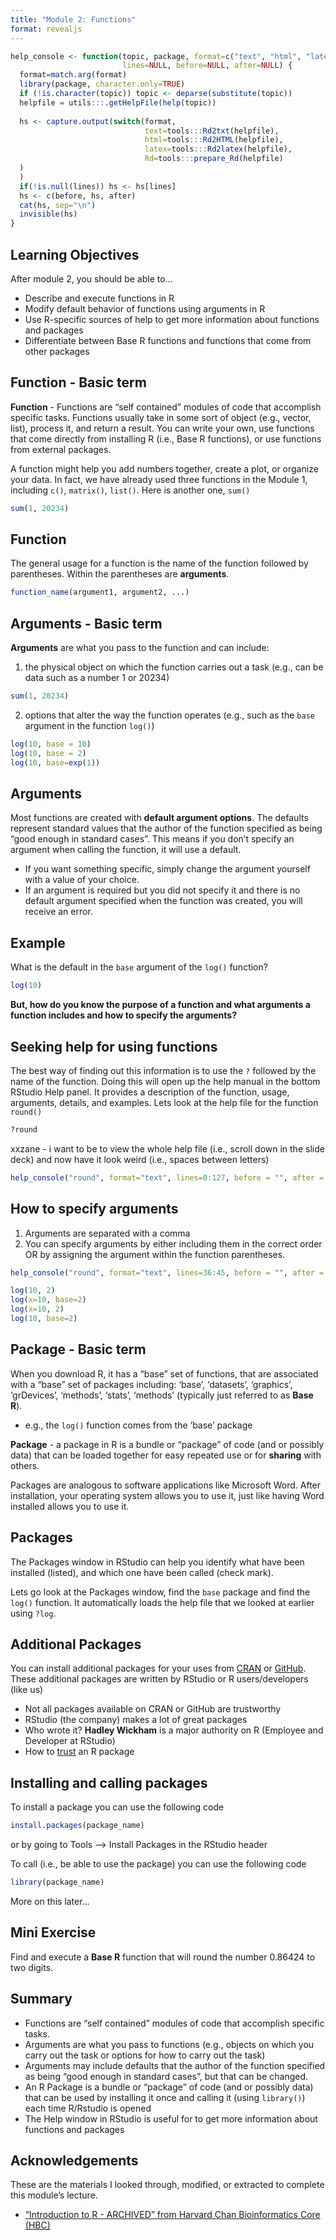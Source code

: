 ```yaml
---
title: "Module 2: Functions"
format: revealjs
---
```


```r

help_console <- function(topic, package, format=c("text", "html", "latex", "Rd"),
                         lines=NULL, before=NULL, after=NULL) {  
  format=match.arg(format)
  library(package, character.only=TRUE)
  if (!is.character(topic)) topic <- deparse(substitute(topic))
  helpfile = utils:::.getHelpFile(help(topic))
  
  hs <- capture.output(switch(format, 
                              text=tools:::Rd2txt(helpfile),
                              html=tools:::Rd2HTML(helpfile),
                              latex=tools:::Rd2latex(helpfile),
                              Rd=tools:::prepare_Rd(helpfile)
  )
  )
  if(!is.null(lines)) hs <- hs[lines]
  hs <- c(before, hs, after)
  cat(hs, sep="\n")
  invisible(hs)
}

```


## Learning Objectives

After module 2, you should be able to...

-   Describe and execute functions in R
-   Modify default behavior of functions using arguments in R
-   Use R-specific sources of help to get more information about functions and packages 
-   Differentiate between Base R functions and functions that come from other packages


## Function - Basic term

**Function** - Functions are "self contained" modules of code that accomplish specific tasks. Functions usually take in some sort of object (e.g., vector, list), process it, and return a result. You can write your own, use functions that come directly from installing R (i.e., Base R functions), or use functions from external packages.

A function might help you add numbers together, create a plot, or organize your data. In fact, we have already used three functions in the Module 1, including `c()`, `matrix()`, `list()`. Here is another one, `sum()`

```r
sum(1, 20234)
```


## Function

The general usage for a function is the name of the function followed by parentheses. Within the parentheses are **arguments**.

```r
function_name(argument1, argument2, ...)
```


## Arguments - Basic term

**Arguments** are what you pass to the function and can include:

1.  the physical object on which the function carries out a task (e.g., can be data such as a number 1 or 20234)

```r
sum(1, 20234)
```

2.  options that alter the way the function operates (e.g., such as the `base` argument in the function `log()`)

```r
log(10, base = 10)
log(10, base = 2)
log(10, base=exp(1))
```

## Arguments

Most functions are created with **default argument options**. The defaults represent standard values that the author of the function specified as being "good enough in standard cases". This means if you don't specify an argument when calling the function, it will use a default.

-   If you want something specific, simply change the argument yourself with a value of your choice.
-   If an argument is required but you did not specify it and there is no default argument specified when the function was created, you will receive an error.

## Example

What is the default in the `base` argument of the `log()` function?

```r
log(10)
```

**But, how do you know the purpose of a function and what arguments a function includes and how to specify the arguments?**

## Seeking help for using functions

The best way of finding out this information is to use the `?` followed by the name of the function. Doing this will open up the help manual in the bottom RStudio Help panel. It provides a description of the function, usage, arguments, details, and examples. Lets look at the help file for the function `round()`

```r
?round
```

xxzane - i want to be to view the whole help file (i.e., scroll down in the slide deck) and now have it look weird (i.e., spaces between letters)

```r
help_console("round", format="text", lines=0:127, before = "", after = "")
```

## How to specify arguments

1.  Arguments are separated with a comma
2.  You can specify arguments by either including them in the correct order OR by assigning the argument within the function parentheses.

```r
help_console("round", format="text", lines=36:45, before = "", after = "")
```

```r
log(10, 2)
log(x=10, base=2)
log(x=10, 2)
log(10, base=2)
```

## Package - Basic term

When you download R, it has a "base" set of functions, that are associated with a "base" set of packages including: 'base', 'datasets', 'graphics', 'grDevices', 'methods', 'stats', 'methods' (typically just referred to as **Base R**).

-   e.g., the `log()` function comes from the 'base' package

**Package** - a package in R is a bundle or "package" of code (and or possibly data) that can be loaded together for easy repeated use or for **sharing** with others.

Packages are analogous to software applications like Microsoft Word. After installation, your operating system allows you to use it, just like having Word installed allows you to use it.

## Packages

The Packages window in RStudio can help you identify what have been installed (listed), and which one have been called (check mark).

Lets go look at the Packages window, find the `base` package and find the `log()` function. It automatically loads the help file that we looked at earlier using `?log`.


## Additional Packages

You can install additional packages for your uses from [CRAN](https://cran.r-project.org/) or [GitHub](https://github.com/). These additional packages are written by RStudio or R users/developers (like us)

-   Not all packages available on CRAN or GitHub are trustworthy
-   RStudio (the company) makes a lot of great packages
-   Who wrote it? **Hadley Wickham** is a major authority on R (Employee and Developer at RStudio)
-   How to [trust](https://simplystatistics.org/posts/2015-11-06-how-i-decide-when-to-trust-an-r-package/#:~:text=The%20first%20thing%20I%20do,I%20immediately%20trust%20the%20package.) an R package

## Installing and calling packages

To install a package you can use the following code
```r
install.packages(package_name)
```
or by going to Tools ---\> Install Packages in the RStudio header


To call (i.e., be able to use the package) you can use the following code
```r
library(package_name)
```

More on this later...


## Mini Exercise

Find and execute a **Base R** function that will round the number 0.86424 to two digits.


## Summary

- Functions are "self contained" modules of code that accomplish specific tasks.
- Arguments are what you pass to functions (e.g., objects on which you carry out the task or options for how to carry out the task)
- Arguments may include defaults that the author of the function specified as being "good enough in standard cases", but that can be changed.
- An R Package is a bundle or "package" of code (and or possibly data) that can be used by installing it once and calling it (using `library()`) each time R/Rstudio is opened
- The Help window in RStudio is useful for to get more information about functions and packages 


## Acknowledgements

These are the materials I looked through, modified, or extracted to complete this module's lecture.

- ["Introduction to R - ARCHIVED" from  Harvard Chan Bioinformatics Core (HBC)](https://hbctraining.github.io/Intro-to-R/lessons/03_introR-functions-and-arguments.html#:\~:text=A%20key%20feature%20of%20R,it%2C%20and%20return%20a%20result.)


